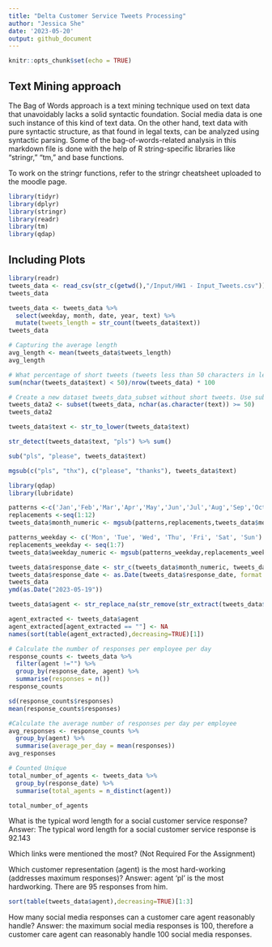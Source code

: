 ```yaml
---
title: "Delta Customer Service Tweets Processing"
author: "Jessica She"
date: '2023-05-20'
output: github_document
---
```


```r
knitr::opts_chunk$set(echo = TRUE)
```

## Text Mining approach 

The Bag of Words approach is a text mining technique used on text data that unavoidably lacks a solid syntactic foundation. Social media data is one such instance of this kind of text data. On the other hand, text data with pure syntactic structure, as that found in legal texts, can be analyzed using syntactic parsing. Some of the bag-of-words-related analysis in this markdown file is done with the help of R string-specific libraries like "stringr," "tm," and base functions.

To work on the stringr functions, refer to the stringr cheatsheet uploaded to the moodle page. 


```r
library(tidyr)
library(dplyr)
library(stringr)
library(readr)
library(tm)
library(qdap)
```

## Including Plots

```r
library(readr)
tweets_data <- read_csv(str_c(getwd(),"/Input/HW1 - Input_Tweets.csv"))
tweets_data

```

```r
tweets_data <- tweets_data %>%
  select(weekday, month, date, year, text) %>%
  mutate(tweets_length = str_count(tweets_data$text))
tweets_data

# Capturing the average length
avg_length <- mean(tweets_data$tweets_length)
avg_length
```


```r
# What percentage of short tweets (tweets less than 50 characters in length) are there in the dataset? Use nchar to answer this question. 
sum(nchar(tweets_data$text) < 50)/nrow(tweets_data) * 100

# Create a new dataset tweets_data_subset without short tweets. Use subset() function from base R installation. 
tweets_data2 <- subset(tweets_data, nchar(as.character(text)) >= 50)
tweets_data2
```

```r
tweets_data$text <- str_to_lower(tweets_data$text)
```


```r
str_detect(tweets_data$text, "pls") %>% sum()
```

```r
sub("pls", "please", tweets_data$text)
```


```r
mgsub(c("pls", "thx"), c("please", "thanks"), tweets_data$text)

```


```r
library(qdap)
library(lubridate)

patterns <-c('Jan','Feb','Mar','Apr','May','Jun','Jul','Aug','Sep','Oct','Nov','Dec')
replacements <-seq(1:12)
tweets_data$month_numeric <- mgsub(patterns,replacements,tweets_data$month)

patterns_weekday <- c('Mon', 'Tue', 'Wed', 'Thu', 'Fri', 'Sat', 'Sun')
replacements_weekday <- seq(1:7)
tweets_data$weekday_numeric <- mgsub(patterns_weekday,replacements_weekday,tweets_data$weekday)

tweets_data$response_date <- str_c(tweets_data$month_numeric, tweets_data$date, tweets_data$year, sep = "/")
tweets_data$response_date <- as.Date(tweets_data$response_date, format = "%m/%d/%Y")
tweets_data
ymd(as.Date("2023-05-19"))

```

```r
tweets_data$agent <- str_replace_na(str_remove(str_extract(tweets_data$text, "\\*[:alnum:]+$"), "\\*"), replacement = "")

```

```r
agent_extracted <- tweets_data$agent
agent_extracted[agent_extracted == ""] <- NA
names(sort(table(agent_extracted),decreasing=TRUE)[1])
```

```r

# Calculate the number of responses per employee per day
response_counts <- tweets_data %>%
  filter(agent !="") %>%
  group_by(response_date, agent) %>%
  summarise(responses = n())
response_counts

sd(response_counts$responses)
mean(response_counts$responses)

#Calculate the average number of responses per day per employee
avg_responses <- response_counts %>%
  group_by(agent) %>%
  summarise(average_per_day = mean(responses))
avg_responses


```

```r
# Counted Unique
total_number_of_agents <- tweets_data %>%
  group_by(response_date) %>%
  summarise(total_agents = n_distinct(agent))

total_number_of_agents
```

What is the typical word length for a social customer service response?
Answer: The typical word length for a social customer service response is 92.143

Which links were mentioned the most? (Not Required For the Assignment)


 Which customer representation (agent) is the most hard-working (addresses maximum responses)?
Answer: agent 'pl' is the most hardworking. There are 95 responses from him.
```r
sort(table(tweets_data$agent),decreasing=TRUE)[1:3]
```


How many social media responses can a customer care agent reasonably handle?
Answer: the maximum social media responses is 100, therefore a customer care agent can reasonably handle 100 social media responses. 